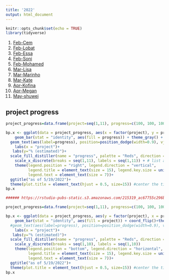 ```yaml
---
title: '2022'
output: html_document
---
```


```r
knitr::opts_chunk$set(echo = TRUE)
library(tidyverse)
```

1. [Feb-Cem](2022_Feb.html)
2. [Feb-Lobat](2022_Feb2.html)
3. [Feb-Essa](2022_Feb3.html)
4. [Feb-Soni](2022_Feb4.html)
5. [Feb-Mohamed](2022_Feb5_Lauren.html)
6. [Mar-Lisa](2022_Mar1.html)
7. [Mar-Marinho](2022_Mar2.html)
8. [Mar-Kate](2022_Mar3_kate.html)
9. [Apr-Kofina](2022_Apr1_Kofina.html)
10. [Apr-Megan](2022_Apr2_Megan.html)
11. [May-shuwei](2022_May1_Shuwei.html)

## project progress 

```r
project_progress=data.frame(project=seq(1,11), progress=c(100, 100, 100, 90, 10, 50, 100, 60, 60, 90, 70))

bp.x <- ggplot(data = project_progress, aes(x = factor(project), y = progress)) + 
    geom_bar(stat = "identity", aes(fill = progress)) + theme_gray() +
  geom_text(aes(label=progress), position=position_dodge(width=0.9), vjust=-0.25)+  # add numbers over bars+
    labs(x = "project")+
   labs(y="% (estimated)")+
  scale_fill_distiller(name = "progress", palette = "Reds", direction = 1, na.value = "transparent") +
    scale_x_discrete(breaks = seq(1,11), labels = seq(1,11)) + # list all x labels 
    theme(legend.position = "right", legend.direction = "vertical",
          legend.title = element_text(size = 15), legend.key.size = unit(1,"cm"),
          legend.text = element_text(size = 7))+
  ggtitle("as of 5/19/2022")+
  theme(plot.title = element_text(hjust = 0.5, size=15)) #center the title 
bp.x
```



```r

###### https://rstudio-pubs-static.s3.amazonaws.com/215319_ac67755c296b441dac7b24b48fc30156.html

project_progress=data.frame(project=seq(1,11), progress=c(100, 100, 100, 90, 10, 50, 100, 60, 60, 90, 70))

bp.x <- ggplot(data = project_progress, aes(y = factor(project), x = progress)) + 
    geom_bar(stat = "identity", aes(fill = project)) + coord_flip()+theme_gray() +
  #geom_text(aes(label=progress), position=position_dodge(width=0.9), vjust=-0.25)+  # add numbers over bars+
    labs(x = "project")+
   labs(y="% (estimated)")+
  scale_fill_distiller(name = "progress", palette = "Reds", direction = 1, na.value = "transparent") +
    scale_y_discrete(breaks = seq(1,10), labels = seq(1,10)) 
    theme(legend.position = "bottom", legend.direction = "horizontal",
          legend.title = element_text(size = 15), legend.key.size = unit(1,"cm"),
          legend.text = element_text(size = 7))+
  ggtitle("as of 5/19/2022")+
  theme(plot.title = element_text(hjust = 0.5, size=15)) #center the title 
bp.x
```